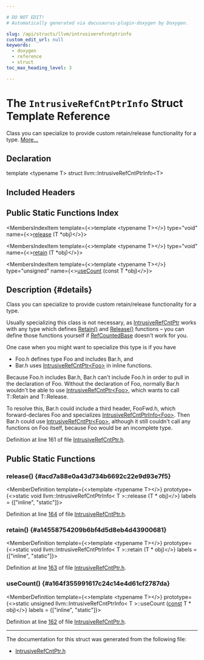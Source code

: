 ```yaml
---

# DO NOT EDIT!
# Automatically generated via docusaurus-plugin-doxygen by Doxygen.

slug: /api/structs/llvm/intrusiverefcntptrinfo
custom_edit_url: null
keywords:
  - doxygen
  - reference
  - struct
toc_max_heading_level: 3

---
```





# The `IntrusiveRefCntPtrInfo` Struct Template Reference

<DoxygenPage pluginConfig={pluginConfig}>

Class you can specialize to provide custom retain/release functionality for a type. <a href="#details">More...</a>

## Declaration

<CodeBlock>template &lt;typename T&gt;
struct llvm::IntrusiveRefCntPtrInfo&lt;T&gt;</CodeBlock>

## Included Headers

<IncludesList>
<IncludesListItem
  filePath="llvm/ADT/IntrusiveRefCntPtr.h"
  permalink="/docs/api/files/include/include/llvm/include/llvm/adt/intrusiverefcntptr-h"
  isLocal="true" />
</IncludesList>

## Public Static Functions Index

<MembersIndex>

<MembersIndexItem
  template={<>template &lt;typename T&gt;</>}
  type="void"
  name={<><a href="#acd7a88e0a43d734b6692c22e9d93e7f5">release</a> (T &#42;obj)</>}>
</MembersIndexItem>

<MembersIndexItem
  template={<>template &lt;typename T&gt;</>}
  type="void"
  name={<><a href="#a14558754209b6bf4d5d8eb4d43900681">retain</a> (T &#42;obj)</>}>
</MembersIndexItem>

<MembersIndexItem
  template={<>template &lt;typename T&gt;</>}
  type="unsigned"
  name={<><a href="#a164f355991617c24c14e4d61cf2787da">useCount</a> (const T &#42;obj)</>}>
</MembersIndexItem>

</MembersIndex>

## Description {#details}

Class you can specialize to provide custom retain/release functionality for a type.

Usually specializing this class is not necessary, as <a href="/docs/api/classes/llvm/intrusiverefcntptr">IntrusiveRefCntPtr</a> works with any type which defines <a href="/docs/api/groups/arcopt/#ga8bf6836a2bd83d4d7a9c8ac79d3da011">Retain()</a> and <a href="/docs/api/namespaces/llvm/#a239c4ac35d6028bfacaed4018d0488faab8e7b465df7c5979dc731d06e84ce2cf">Release()</a> functions – you can define those functions yourself if <a href="/docs/api/classes/llvm/refcountedbase">RefCountedBase</a> doesn&#39;t work for you.

One case when you might want to specialize this type is if you have
<ul>
<li>Foo.h defines type Foo and includes Bar.h, and</li>
<li>Bar.h uses <a href="/docs/api/classes/llvm/intrusiverefcntptr">IntrusiveRefCntPtr&lt;Foo&gt;</a> in inline functions.</li>
</ul>


Because Foo.h includes Bar.h, Bar.h can&#39;t include Foo.h in order to pull in the declaration of Foo. Without the declaration of Foo, normally Bar.h wouldn&#39;t be able to use <a href="/docs/api/classes/llvm/intrusiverefcntptr">IntrusiveRefCntPtr&lt;Foo&gt;</a>, which wants to call T::Retain and T::Release.

To resolve this, Bar.h could include a third header, FooFwd.h, which forward-declares Foo and specializes <a href="/docs/api/structs/llvm/intrusiverefcntptrinfo">IntrusiveRefCntPtrInfo&lt;Foo&gt;</a>. Then Bar.h could use <a href="/docs/api/classes/llvm/intrusiverefcntptr">IntrusiveRefCntPtr&lt;Foo&gt;</a>, although it still couldn&#39;t call any functions on Foo itself, because Foo would be an incomplete type.

Definition at line 161 of file <a href="/docs/api/files/include/include/llvm/include/llvm/adt/intrusiverefcntptr-h">IntrusiveRefCntPtr.h</a>.

<SectionDefinition>

## Public Static Functions

### release() {#acd7a88e0a43d734b6692c22e9d93e7f5}

<MemberDefinition
  template={<>template &lt;typename T&gt;</>}
  prototype={<>static void llvm::IntrusiveRefCntPtrInfo&lt; T &gt;::release (T &#42; obj)</>}
  labels = {["inline", "static"]}>

Definition at line <a href="/docs/api/files/include/include/llvm/include/llvm/adt/intrusiverefcntptr-h/#l00164">164</a> of file <a href="/docs/api/files/include/include/llvm/include/llvm/adt/intrusiverefcntptr-h">IntrusiveRefCntPtr.h</a>.
</MemberDefinition>

### retain() {#a14558754209b6bf4d5d8eb4d43900681}

<MemberDefinition
  template={<>template &lt;typename T&gt;</>}
  prototype={<>static void llvm::IntrusiveRefCntPtrInfo&lt; T &gt;::retain (T &#42; obj)</>}
  labels = {["inline", "static"]}>

Definition at line <a href="/docs/api/files/include/include/llvm/include/llvm/adt/intrusiverefcntptr-h/#l00163">163</a> of file <a href="/docs/api/files/include/include/llvm/include/llvm/adt/intrusiverefcntptr-h">IntrusiveRefCntPtr.h</a>.
</MemberDefinition>

### useCount() {#a164f355991617c24c14e4d61cf2787da}

<MemberDefinition
  template={<>template &lt;typename T&gt;</>}
  prototype={<>static unsigned llvm::IntrusiveRefCntPtrInfo&lt; T &gt;::useCount (<a href="/docs/api/files/lib/lib/target/lib/target/aarch64/aarch64promoteconstant-cpp/#a90f8350fecae261c25be85d38b451bff">const</a> T &#42; obj)</>}
  labels = {["inline", "static"]}>

Definition at line <a href="/docs/api/files/include/include/llvm/include/llvm/adt/intrusiverefcntptr-h/#l00162">162</a> of file <a href="/docs/api/files/include/include/llvm/include/llvm/adt/intrusiverefcntptr-h">IntrusiveRefCntPtr.h</a>.
</MemberDefinition>

</SectionDefinition>

<hr/>

The documentation for this struct was generated from the following file:

<ul>
<li><a href="/docs/api/files/include/include/llvm/include/llvm/adt/intrusiverefcntptr-h">IntrusiveRefCntPtr.h</a></li>
</ul>

</DoxygenPage>
